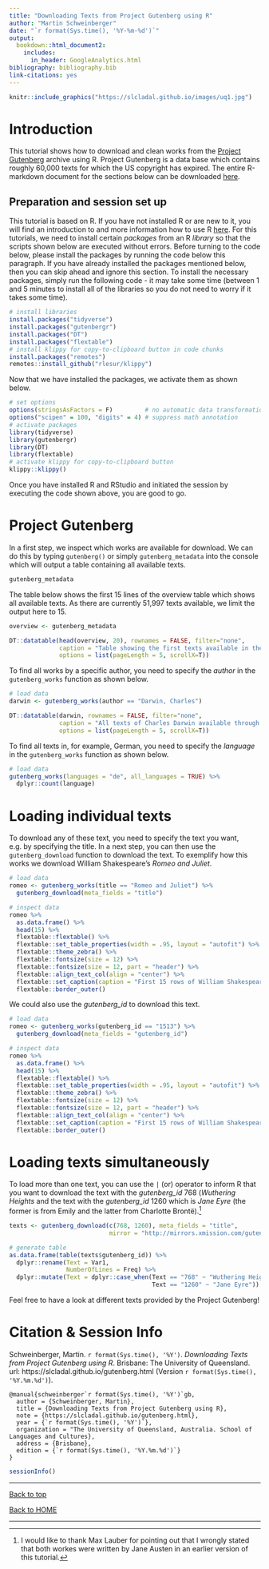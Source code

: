 ```yaml
---
title: "Downloading Texts from Project Gutenberg using R"
author: "Martin Schweinberger"
date: "`r format(Sys.time(), '%Y-%m-%d')`"
output:
  bookdown::html_document2:  
    includes:
      in_header: GoogleAnalytics.html
bibliography: bibliography.bib
link-citations: yes
---
```


<!--html_preserve-->
<!-- Global site tag (gtag.js) - Google Analytics -->
<script async src="https://www.googletagmanager.com/gtag/js?id=UA-130562131-1"></script>
<script>
  window.dataLayer = window.dataLayer || [];
  function gtag(){dataLayer.push(arguments);}
  gtag('js', new Date());

  gtag('config', 'UA-130562131-1');
</script>
<!--/html_preserve-->

```r
knitr::include_graphics("https://slcladal.github.io/images/uq1.jpg")
```

# Introduction{-}

This tutorial shows how to download and clean works from the [Project Gutenberg](https://www.gutenberg.org/) archive using R. Project Gutenberg is a data base which contains roughly 60,000 texts for which the US copyright has expired. The entire R-markdown document for the sections below can be downloaded [here](https://slcladal.github.io/gutenberg.Rmd).

## Preparation and session set up{-}

This tutorial is based on R. If you have not installed R or are new to it, you will find an introduction to and more information how to use R [here](https://slcladal.github.io/intror.html). For this tutorials, we need to install certain *packages* from an R *library* so that the scripts shown below are executed without errors. Before turning to the code below, please install the packages by running the code below this paragraph. If you have already installed the packages mentioned below, then you can skip ahead and ignore this section. To install the necessary packages, simply run the following code - it may take some time (between 1 and 5 minutes to install all of the libraries so you do not need to worry if it takes some time).

```r
# install libraries
install.packages("tidyverse")
install.packages("gutenbergr")
install.packages("DT")
install.packages("flextable")
# install klippy for copy-to-clipboard button in code chunks
install.packages("remotes")
remotes::install_github("rlesur/klippy")
```

Now that we have installed the packages, we activate them as shown below.

```r
# set options
options(stringsAsFactors = F)         # no automatic data transformation
options("scipen" = 100, "digits" = 4) # suppress math annotation
# activate packages
library(tidyverse)
library(gutenbergr)
library(DT)
library(flextable)
# activate klippy for copy-to-clipboard button
klippy::klippy()
```

Once you have installed R and RStudio and initiated the session by executing the code shown above, you are good to go.

# Project Gutenberg

In a first step, we inspect which works are available for download. We can do this by typing `gutenberg()` or simply `gutenberg_metadata` into the console which will output a table containing  all available texts.

```r
gutenberg_metadata
```

The table below shows the first 15 lines of the overview table which shows all available texts. As there are currently 51,997 texts available, we limit the output here to 15.

```r
overview <- gutenberg_metadata
```

```r
DT::datatable(head(overview, 20), rownames = FALSE, filter="none", 
              caption = "Table showing the first texts available in the Gutenberg data base.", 
              options = list(pageLength = 5, scrollX=T))
```

To find all works by a specific author, you need to specify the *author* in the `gutenberg_works` function as shown below.

```r
# load data
darwin <- gutenberg_works(author == "Darwin, Charles")
```

```r
DT::datatable(darwin, rownames = FALSE, filter="none", 
              caption = "All texts of Charles Darwin available through Project Gutenberg.", 
              options = list(pageLength = 5, scrollX=T))
```

To find all texts in, for example, German, you need to specify the *language* in the `gutenberg_works` function as shown below.

```r
# load data
gutenberg_works(languages = "de", all_languages = TRUE) %>%
  dplyr::count(language)
```



# Loading individual texts

To download any of these text, you need to specify the text you want, e.g. by specifying the title. In a next step, you can then use the `gutenberg_download` function to download the text. To exemplify how this works we download William Shakespeare's *Romeo and Juliet*.

```r
# load data
romeo <- gutenberg_works(title == "Romeo and Juliet") %>%
  gutenberg_download(meta_fields = "title")
```


```r
# inspect data
romeo %>%
  as.data.frame() %>%
  head(15) %>%
  flextable::flextable() %>%
  flextable::set_table_properties(width = .95, layout = "autofit") %>%
  flextable::theme_zebra() %>%
  flextable::fontsize(size = 12) %>%
  flextable::fontsize(size = 12, part = "header") %>%
  flextable::align_text_col(align = "center") %>%
  flextable::set_caption(caption = "First 15 rows of William Shakespeare's Romeo and Juliet.")  %>%
  flextable::border_outer()
```


We could also use the *gutenberg_id* to download this text.

```r
# load data
romeo <- gutenberg_works(gutenberg_id == "1513") %>%
  gutenberg_download(meta_fields = "gutenberg_id")
```

```r
# inspect data
romeo %>%
  as.data.frame() %>%
  head(15) %>%
  flextable::flextable() %>%
  flextable::set_table_properties(width = .95, layout = "autofit") %>%
  flextable::theme_zebra() %>%
  flextable::fontsize(size = 12) %>%
  flextable::fontsize(size = 12, part = "header") %>%
  flextable::align_text_col(align = "center") %>%
  flextable::set_caption(caption = "First 15 rows of William Shakespeare's Romeo and Juliet.")  %>%
  flextable::border_outer()
```


# Loading texts simultaneously

To load more than one text, you can use the `|` (or) operator to inform R that you want to download the text with the *gutenberg_id* 768 (*Wuthering Heights* and the text with the *gutenberg_id* 1260 which is *Jane Eyre* (the former is from Emily and the latter from Charlotte Brontë).^[I would like to thank Max Lauber for pointing out that I wrongly stated that both workes were written by Jane Austen in an earlier version of this tutorial.]

```r
texts <- gutenberg_download(c(768, 1260), meta_fields = "title", 
                            mirror = "http://mirrors.xmission.com/gutenberg/")
```

```r
# generate table
as.data.frame(table(texts$gutenberg_id)) %>%
  dplyr::rename(Text = Var1, 
                NumberOfLines = Freq) %>%
  dplyr::mutate(Text = dplyr::case_when(Text == "768" ~ "Wuthering Heights",
                                        Text == "1260" ~ "Jane Eyre"))
```

Feel free to have a look at different texts provided by the Project Gutenberg!

# Citation & Session Info {-}

Schweinberger, Martin. `r format(Sys.time(), '%Y')`. *Downloading Texts from Project Gutenberg using R*. Brisbane: The University of Queensland. url: https://slcladal.github.io/gutenberg.html (Version `r format(Sys.time(), '%Y.%m.%d')`).

```
@manual{schweinberger`r format(Sys.time(), '%Y')`gb,
  author = {Schweinberger, Martin},
  title = {Downloading Texts from Project Gutenberg using R},
  note = {https://slcladal.github.io/gutenberg.html},
  year = {`r format(Sys.time(), '%Y')`},
  organization = "The University of Queensland, Australia. School of Languages and Cultures},
  address = {Brisbane},
  edition = {`r format(Sys.time(), '%Y.%m.%d')`}
}
```


```r
sessionInfo()
```


***

[Back to top](#introduction)

[Back to HOME](https://slcladal.github.io/index.html)

***








